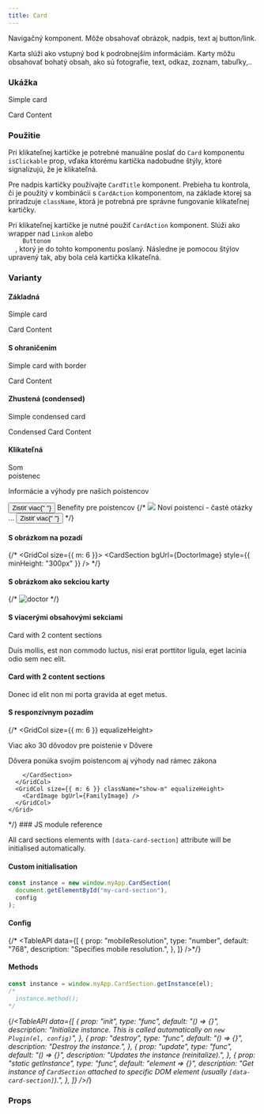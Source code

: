 ---
title: Card
---






Navigačný komponent. Môže obsahovať obrázok, nadpis, text aj button/link.

Karta slúži ako vstupný bod k podrobnejším informáciám. Karty môžu obsahovať bohatý obsah, ako sú fotografie, text, odkaz, zoznam, tabuľky,..

### Ukážka

<Preview>
  <Card>
    <CardSection>
      <CardTitle>Simple card</CardTitle>
      <p>Card Content</p>
    </CardSection>
  </Card>
</Preview>

### Použitie

<p>
  Pri klikateľnej kartičke je potrebné manuálne poslať do <code>Card</code>
  komponentu <code>isClickable</code> prop, vďaka ktorému kartička nadobudne štýly,
  ktoré signalizujú, že je klikateľná.
</p>
<p>
  Pre nadpis kartičky používajte <code>CardTitle</code> komponent. Prebieha tu
  kontrola, či je použitý v kombinácii s <code>CardAction</code> komponentom, na
  základe ktorej sa priradzuje <code>className</code>, ktorá je potrebná pre
  správne fungovanie klikateľnej kartičky.
</p>
<p>
  Pri klikateľnej kartičke je nutné použiť <code>CardAction</code>
  komponent. Slúži ako wrapper nad <code>Linkom</code> alebo <code>
    Buttonom
  </code>, ktorý je do tohto komponentu poslaný. Následne je pomocou štýlov upravený
  tak, aby bola celá kartička klikateľná.
</p>

### Varianty

#### Základná

<Preview>
  <Card>
    <CardSection>
      <CardTitle>Simple card</CardTitle>
      <p>Card Content</p>
    </CardSection>
  </Card>
</Preview>

#### S ohraničením

<Preview>
  <Card isBordered>
    <CardSection>
      <CardTitle>Simple card with border</CardTitle>
      <p>Card Content</p>
    </CardSection>
  </Card>
</Preview>

#### Zhustená (condensed)

<Preview>
  <Card>
    <CardSection isCondensed>
      <CardTitle>Simple condensed card</CardTitle>
      <p>Condensed Card Content</p>
    </CardSection>
  </Card>
</Preview>

#### Klikateľná

<Preview>
  <Card isClickable>
    <CardSection>
      <CardTitle>
        <div className="text-normal">Som</div>poistenec
      </CardTitle>
      <p>Informácie a výhody pre našich poistencov</p>
      <CardAction>
        <Button type="link" className="no-pad-left" href="#">
          Zistiť viac{" "}
          <Icon name="arrow-right" size="medium" className="icon--right" />
        </Button>
      </CardAction>
    </CardSection>
  </Card>
</Preview>

<Preview>
  <Card isClickable isBordered>
    <CardSection className="d-flex align-items-middle">
      <Icon
        name="heart"
        size="large"
        className="text-color-primary icon--left"
      />
      <CardTitle tag="h6">
        <CardAction>
          <Link href="#" className="text-color-secondary">
            Benefity pre poistencov
          </Link>
        </CardAction>
      </CardTitle>
    </CardSection>
  </Card>
</Preview>
{/*
<Preview>
  <Card isClickable>
    <CardSection className="text-center">
      <Image src="/illustrations/100x100/ako-sa-poistit_povinnosti-a-ziadosti.svg" />
      <CardTitle className="h5">Noví poistenci - časté otázky</CardTitle>
      ...
      <CardAction>
        <Button type="link" href="#">
          Zistiť viac{" "}
          <Icon name="arrow-right" size="medium" className="icon--right" />
        </Button>
      </CardAction>
    </CardSection>
  </Card>
</Preview>*/}


#### S obrázkom na pozadí

{/*
<Preview>
  <Grid>
    <GridCol size={{ m: 6 }}>
      <Card>
        <CardSection bgUrl={DoctorImage} style={{ minHeight: "300px" }} />
      </Card>
    </GridCol>
  </Grid>
</Preview>
*/}

#### S obrázkom ako sekciou karty
{/*
<Preview>
  <Card>
    <CardImage>
      <Image src={DoctorImage} alt="doctor" />
    </CardImage>
  </Card>
</Preview>
*/}

#### S viacerými obsahovými sekciami

<Preview>
  <Card>
    <CardSection>
      <CardTitle>Card with 2 content sections</CardTitle>
      <p>
        Duis mollis, est non commodo luctus, nisi erat porttitor ligula, eget
        lacinia odio sem nec elit.
      </p>
    </CardSection>
    <CardSection>
      <h4>Card with 2 content sections</h4>
      <p>Donec id elit non mi porta gravida at eget metus.</p>
    </CardSection>
  </Card>
</Preview>

#### S responzívnym pozadím
{/*
<Preview>
  <Card>
    <Grid hasGutters={false}>
      <GridCol size={{ m: 6 }} equalizeHeight>
        <CardSection
          bgUrl={FamilyImageOverlay}
          bg="secondary"
          isFilling
          hasBgOnMobile
        >
          <CardTitle tag="h1" className="text-inverted h2">
            <p>Viac ako 30 dôvodov pre poistenie v Dôvere</p>
          </CardTitle>
          <p className="text-inverted mb-xxlarge">
            Dôvera ponúka svojim poistencom aj výhody nad rámec zákona
          </p>
          
        </CardSection>
      </GridCol>
      <GridCol size={{ m: 6 }} className="show-m" equalizeHeight>
        <CardImage bgUrl={FamilyImage} />
      </GridCol>
    </Grid>
  </Card>
</Preview>
*/}
### JS module reference

All card sections elements with `[data-card-section]` attribute will be initialised automatically.

#### Custom initialisation

```js
const instance = new window.myApp.CardSection(
  document.getElementById("my-card-section"),
  config
);
```

#### Config

{/* <TableAPI
  data={[
    {
      prop: "mobileResolution",
      type: "number",
      default: "768",
      description: "Specifies mobile resolution.",
    },
  ]}
/>*/}

#### Methods

```js
const instance = window.myApp.CardSection.getInstance(el);
/*
  instance.method();
*/
```

{/*<TableAPI
  data={[
    {
      prop: "init",
      type: "func",
      default: "() => {}",
      description:
        "Initialize instance. This is called automatically on `new Plugin(el, config)`",
    },
    {
      prop: "destroy",
      type: "func",
      default: "() => {}",
      description: "Destroy the instance.",
    },
    {
      prop: "update",
      type: "func",
      default: "() => {}",
      description: "Updates the instance (reinitalize).",
    },
    {
      prop: "static getInstance",
      type: "func",
      default: "element => {}",
      description:
        "Get instance of `CardSection` attached to specific DOM element (usually `[data-card-section]`).",
    },
  ]}
/>*/}

### Props

<Props title="<Card />" component={Card} />

<Props title="<CardTitle />" component={CardTitle} />

<Props title="<CardAction />" component={CardAction} />

<Props title="<CardSection />" component={CardSection} />

<Props title="<CardImage />" component={CardImage} />
